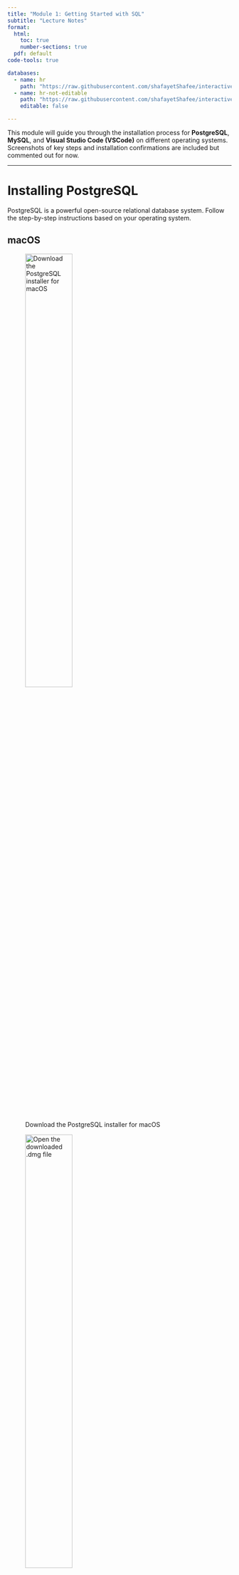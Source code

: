 ```yaml
---
title: "Module 1: Getting Started with SQL"
subtitle: "Lecture Notes"
format:
  html:
    toc: true
    number-sections: true
  pdf: default
code-tools: true

databases:
  - name: hr
    path: "https://raw.githubusercontent.com/shafayetShafee/interactive-sql/main/hr.sql"
  - name: hr-not-editable
    path: "https://raw.githubusercontent.com/shafayetShafee/interactive-sql/main/hr.sql"
    editable: false

---
```


This module will guide you through the installation process for **PostgreSQL**, **MySQL**, and **Visual Studio Code (VSCode)** on different operating systems. Screenshots of key steps and installation confirmations are included but commented out for now.

---

# Installing PostgreSQL

PostgreSQL is a powerful open-source relational database system. Follow the step-by-step instructions based on your operating system.

:::{.panel-tabset}

## macOS


:::{.r-stack}

![Download the PostgreSQL installer for macOS](./figures/download-postgresql.png){group="postgres" width="50%"}

![Open the downloaded .dmg file](./figures/open-downloaded-installer.png){group="postgres" width="50%"}

![Open the installation wizard](./figures/open-downloaded-installer.png){group="postgres" width="50%"}

![Specify the installation directory](./figures/specify-installation-directory.png){group="postgres" width="50%"}

![Select the required components](./figures/select-required-components.png){group="postgres" width="50%"}

![Specify the data directory](./figures/specify-data-directory.png){group="postgres" width="50%"}

![Provide a password](./figures/provide-password.png){group="postgres" width="50%"}

![Specify the port](./figures/specify-port.png){group="postgres" width="50%"}

![Select the locale](./figures/select-locale.png){group="postgres" width="50%"}

![Review the pre-installation summary](./figures/review-pre-installation-summary.png){group="postgres" width="50%"}

![Launch the installation](./figures/launch-installation.png){group="postgres" width="50%"}

![Let the installation proceed](./figures/let-installation-proceed.png){group="postgres" width="50%"}

![Complete the installation](./figures/complete-installation.png){group="postgres" width="50%"}


:::

## Windows

:::{.r-stack}

:::{.fragment}
![Open the installation wizard](./figures/Install-PostgreSQL-Windows-Step-1.png){.fragment group="postgres-win" width="50%"}
:::
:::{.fragment}
![Select the installation directory](./figures/Install-PostgreSQL-Windows-Step-2.png){.fragment group="postgres-win" width="50%"}
:::
:::{.fragment}
![Select the components to install](./figures/Install-PostgreSQL-Windows-Step-3.png){.fragment group="postgres-win" width="50%"}
:::
:::{.fragment}
![Specify the data directory](./figures/Install-PostgreSQL-Windows-Step-4.png){.fragment group="postgres-win" width="50%"}

:::
:::{.fragment}
![Specify the port](./figures/Install-PostgreSQL-Windows-Step-6.png){.fragment group="postgres-win" width="50%"}
:::
:::{.fragment}
![Select the locale](./figures/Install-PostgreSQL-Windows-Step-7.png){.fragment group="postgres-win" width="50%"}
:::
:::{.fragment}
![Review the pre-installation summary](./figures/Install-PostgreSQL-Windows-Step-8.png){.fragment group="postgres-win" width="50%"}
:::
:::{.fragment}
![Launch the installation](./figures/Install-PostgreSQL-Windows-Step-9.png){.fragment group="postgres-win" width="50%"}
:::
:::{.fragment}
![Let the installation proceed](./figures/Install-PostgreSQL-Windows-Step-9-1.png){.fragment group="postgres-win" width="50%"}
:::
:::{.fragment}
![Complete the installation](./figures/Install-PostgreSQL-Windows-Step-10.png){.fragment group="postgres-win" width="50%"}
:::
:::

## Linux (Ubuntu/Debian)

1. **Install PostgreSQL**:
    - Open **Terminal** and run the following commands to install PostgreSQL:
        ```bash
        sudo apt update
        sudo apt install postgresql postgresql-contrib
        ```

2. **Start PostgreSQL Service**:
    - Enable and start the PostgreSQL service:
        ```bash
        sudo systemctl enable postgresql
        sudo systemctl start postgresql
        ```

3. **Access PostgreSQL**:
    - Access the PostgreSQL console by typing:
        ```bash
        sudo -i -u postgres
        psql
        ```


:::

# Installing MySQL

:::{.panel-tabset}

### Windows

- Go to the official website of [MySQL](https://dev.mysql.com/downloads/installer/) and download the community server edition software. Here, you will see the option to choose the Operating System, such as Windows.

![Download Installer](./figures/installmysql1.png){group="mysql" width="50%" #fig-mysql-install1}

- After downloading the setup, unzip it anywhere and double click the MSI installer .exe file. It will give the following screen:

![Run Installer](./figures/installmysql2.png){group="mysql" width="50%" #fig-mysql-install2}

- In the next wizard, choose the Setup Type. There are several types available, and you need to choose the appropriate option to install MySQL product and features. Here, we are going to select the Full option and click on the Next button.

![Choose Setup Type](./figures/installmysql3.png){group="mysql" width="50%" #fig-mysql-install3}

- This option will install the following things: MySQL Server, MySQL Shell, MySQL Router, MySQL Workbench, MySQL Connectors, documentation, samples and examples, and many more.

- Once we click on the Next button, it may give information about some features that may fail to install on your system due to a lack of requirements. We can resolve them by clicking on the Execute button that will install all requirements automatically or can skip them. Now, click on the Next button.

![Confirm Installation](./figures/installmysql4.png){group="mysql" width="50%" #fig-mysql-install4}

- In the next wizard, we will see a dialog box that asks for our confirmation of a few products not getting installed. Here, we have to click on the Yes button.

![Confirm Installation](./figures/installmysql5.png){group="mysql" width="50%" #fig-mysql-install5}

- After clicking on the Yes button, we will see the list of the products which are going to be installed. So, if we need all products, click on the Execute button.

![Confirm Installation](./figures/installmysql6.png){group="mysql" width="50%" #fig-mysql-install6}

- Once we click on the Execute button, it will download and install all the products. After completing the installation, click on the Next button.

![Confirm Installation](./figures/installmysql7.png){group="mysql" width="50%" #fig-mysql-install7}

- In the next wizard, we need to configure the MySQL Server and Router. Here, I am not going to configure the Router because there is no need to use it with MySQL. We are going to show you how to configure the server only. Now, click on the Next button.

![Configure Server](./figures/installmysql8.png){group="mysql" width="50%" #fig-mysql-install8}

- As soon as you will click on the Next button, you can see the screen below. Here, we have to configure the MySQL Server. Now, choose the Standalone MySQL Server/Classic MySQL Replication option and click on Next. Here, you can also choose the InnoDB Cluster based on your needs.

![Configure Server](./figures/installmysql9.png){group="mysql" width="50%" #fig-mysql-install9}

- In the next screen, the system will ask you to choose the Config Type and other connectivity options. Here, we are going to select the Config Type as 'Development Machine' and Connectivity as TCP/IP, and Port Number is 3306, then click on Next.
  
![Configure Server](./figures/installmysql10.png){group="mysql" width="50%" #fig-mysql-install10}

- Now, select the Authentication Method and click on Next. Here, I am going to select the first option.

![Configure Server](./figures/installmysql11.png){group="mysql" width="50%" #fig-mysql-install11}

- The next screen will ask you to mention the MySQL Root Password. After filling the password details, click on the Next button.

![Configure Server](./figures/installmysql12.png){group="mysql" width="50%" #fig-mysql-install12}

- The next screen will ask you to configure the Windows Service to start the server. Keep the default setup and click on the Next button.

![Configure Server](./figures/installmysql13.png){group="mysql" width="50%" #fig-mysql-install13}

- In the next wizard, the system will ask you to apply the Server Configuration. If you agree with this configuration, click on the Execute button.

![Configure Server](./figures/installmysql14.png){group="mysql" width="50%" #fig-mysql-install14}

- Once the configuration has completed, you will get the screen below. Now, click on the Finish button to continue.

![Configure Server](./figures/installmysql15.png){group="mysql" width="50%" #fig-mysql-install15}

- In the next screen, you can see that the Product Configuration is completed. Keep the default setting and click on the Next-> Finish button to complete the MySQL package installation.

![Configure Server](./figures/installmysql16.png){group="mysql" width="50%" #fig-mysql-install16}


- In the next wizard, we can choose to configure the Router. So click on Next->Finish and then click the Next button.

![Configure Server](./figures/installmysql17.png){group="mysql" width="50%" #fig-mysql-install17}


- In the next wizard, we will see the Connect to Server option. Here, we have to mention the root password, which we had set in the previous steps.

![Configure Server](./figures/installmysql18.png){group="mysql" width="50%" #fig-mysql-install18}

- In this screen, it is also required to check about the connection is successful or not by clicking on the Check button. If the connection is successful, click on the Execute button. Now, the configuration is complete, click on Next.

![Configure Server](./figures/installmysql19.png){group="mysql" width="50%" #fig-mysql-install19}

- In the next wizard, select the applied configurations and click on the Execute button.

![Configure Server](./figures/installmysql21.png){group="mysql" width="50%" #fig-mysql-install20}

how to install mysql
Step 18: After completing the above step, we will get the following screen. Here, click on the Finish button.

how to install mysql
Step 19: Now, the MySQL installation is complete. Click on the Finish button.

how to install mysql
Verify MySQL installation
Once MySQL has been successfully installed, the base tables have been initialized, and the server has been started, you can verify its working via some simple tests.

Open your MySQL Command Line Client; it should have appeared with a mysql> prompt. If you have set any password, write your password here. Now, you are connected to the MySQL server, and you can execute all the SQL command at mysql> prompt as follows:

For example: Check the already created databases with show databases command:

:::

## HR sample data

Here we will use a sample Database called HR that manages the HR data of the small businesses which is collected from [www.sqltutorial.org](https://www.sqltutorial.org/sql-sample-database/). And to create the database, a SQLite script file was used when rendering the document. Read the [extension docs](https://github.com/shafayetShafee/interactive-sql#using) for details.


## ERD of HR database

The following database diagram illustrates the HR sample database:

![ERD of HR database](./figures/hr-SQL-Sample-Database-Schema.png){#fig-erd-hr}


## Editable Example

And now, you can run all sort of queries from the tables of the HR databases.

```.sql
select * from regions;
```


## Not editable example

You can also create "not-editable" code chunk (that is, you simply can run the query but won't be able to edit/modify it) for HR database. And to do this, just use another instance of database under the `database` key in the yaml with a different name and use the option `editable: false`.

## Not editable example

```.sql
select * from employees;
```